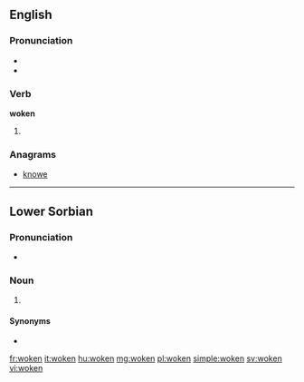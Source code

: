 ==English==

===Pronunciation===
* {{IPA|/ˈwɔʊkən/}}
* {{rhymes|əʊkən}}

===Verb===
'''woken'''

# {{past participle of|wake}}

===Anagrams===
* [[knowe#English|knowe]]

----
==Lower Sorbian==

===Pronunciation===
* {{IPA|[ˈɔkɛn]|lang=dsb}}

===Noun===
{{head|dsb|noun form|g=n|g2=p}}

# {{genitive plural of|wokno|lang=dsb}}

====Synonyms====
* {{l|dsb|woknow}}

[[fr:woken]]
[[it:woken]]
[[hu:woken]]
[[mg:woken]]
[[pl:woken]]
[[simple:woken]]
[[sv:woken]]
[[vi:woken]]